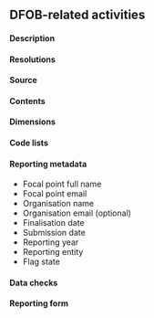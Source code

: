 ## DFOB-related activities {#DAdataset}

#### Description



#### Resolutions

#### Source

#### Contents

#### Dimensions

#### Code lists

#### Reporting metadata

- Focal point full name
- Focal point email
- Organisation name
- Organisation email (optional)
- Finalisation date
- Submission date
- Reporting year
- Reporting entity
- Flag state

#### Data checks

#### Reporting form


